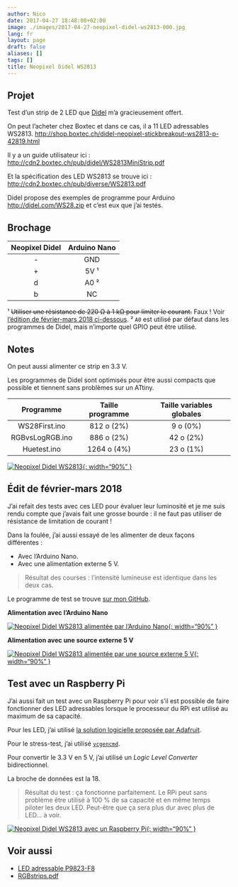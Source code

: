 ```yaml
---
author: Nico
date: 2017-04-27 18:48:00+02:00
image: ./images/2017-04-27-neopixel-didel-ws2813-000.jpg
lang: fr
layout: page
draft: false
aliases: []
tags: []
title: Neopixel Didel WS2813
---
```


## Projet

Test d’un strip de 2 LED que [Didel](http://www.didel.com/NewsF.html) m’a gracieusement offert.

On peut l’acheter chez Boxtec et dans ce cas, il a 11 LED adressables WS2813. <http://shop.boxtec.ch/didel-neopixel-stickbreakout-ws2813-p-42819.html>

Il y a un guide utilisateur ici : <http://cdn2.boxtec.ch/pub/didel/WS2813MiniStrip.pdf>

Et la spécification des LED WS2813 se trouve ici : <http://cdn2.boxtec.ch/pub/diverse/WS2813.pdf>

Didel propose des exemples de programme pour Arduino <http://didel.com/WS28.zip> et c’est eux que j’ai testés.

## Brochage

| Neopixel Didel | Arduino Nano |
| :------------: | :----------: |
|       -        |     GND      |
|       +        |     5V ¹     |
|       d        |     A0 ²     |
|       b        |      NC      |

¹ ~~Utiliser une résistance de 220 Ω à 1 kΩ pour limiter le courant.~~ Faux ! Voir [l’édition de février-mars 2018 ci-dessous][édit-de-février-mars-2018].
² `A0` est utilisé par défaut dans les programmes de Didel, mais n’importe quel GPIO peut être utilisé.

## Notes

On peut aussi alimenter ce strip en 3.3 V.

Les programmes de Didel sont optimisés pour être aussi compacts que possible et tiennent sans problèmes sur un ATtiny.

|    Programme    | Taille programme | Taille variables globales |
| :-------------: | :--------------: | :-----------------------: |
|  WS28First.ino  |    812 o (2%)    |         9 o (0%)          |
| RGBvsLogRGB.ino |    886 o (2%)    |         42 o (2%)         |
|   Huetest.ino   |   1264 o (4%)    |         23 o (1%)         |

[![Neopixel Didel WS2813][img_1]{: width="90%" }][img_1]

## Édit de février-mars 2018

J’ai refait des tests avec ces LED pour évaluer leur luminosité et je me suis rendu compte que j’avais fait une grosse bourde : il ne faut pas utiliser de résistance de limitation de courant !

Dans la foulée, j’ai aussi essayé de les alimenter de deux façons différentes :

-   Avec l’Arduino Nano.
-   Avec une alimentation externe 5 V.

> Résultat des courses : l’intensité lumineuse est identique dans les deux cas.

Le programme de test se trouve [sur mon GitHub][programme de test].

**Alimentation avec l’Arduino Nano**

[![Neopixel Didel WS2813 alimentée par l’Arduino Nano][img_2]{: width="90%" }][img_2]

**Alimentation avec une source externe 5 V**

[![Neopixel Didel WS2813 alimentée par une source externe 5 V][img_3]{: width="90%" }][img_3]

## Test avec un Raspberry Pi

J’ai aussi fait un test avec un Raspberry Pi pour voir s’il est possible de faire fonctionner des LED adressables lorsque le processeur du RPi est utilisé au maximum de sa capacité.

Pour les LED, j’ai utilisé [la solution logicielle proposée par Adafruit][neopixels-rpi].

Pour le stress-test, j’ai utilisé [`vcgencmd`][stress-test].

Pour convertir le 3.3 V en 5 V, j’ai utilisé un _Logic Level Converter_ bidirectionnel.

La broche de données est la 18.

> Résultat du test : ça fonctionne parfaitement. Le RPi peut sans problème être utilisé à 100 % de sa capacité et en même temps piloter les deux LED. Peut-être que ça sera plus dur avec plus de LED... à voir.

[![Neopixel Didel WS2813 avec un Raspberry Pi][img_4]{: width="90%" }][img_4]

## Voir aussi

-   [LED adressable P9823-F8][led adressable p9823-f8]
-   [RGBstrips.pdf][rgbstrips]

[édit-de-février-mars-2018]: #édit-de-février-mars-2018
[led adressable p9823-f8]: https://ouilogique.com/leds_adressables/
[rgbstrips]: ../../files/2017-04-27-neopixel-didel-ws2813/docs/RGBstrips.pdf
[programme de test]: https://github.com/NicHub/ouilogique-Arduino/tree/master/neopixel-didel-ws2813
[img_1]: ./images/2017-04-27-neopixel-didel-ws2813-001.jpg
[img_2]: ./images/2017-04-27-neopixel-didel-ws2813-002.jpg
[img_3]: ./images/2017-04-27-neopixel-didel-ws2813-003.jpg
[img_4]: ./images/2017-04-27-neopixel-didel-ws2813-004.jpg
[neopixels-rpi]: https://learn.adafruit.com/neopixels-on-raspberry-pi/software
[stress-test]: https://core-electronics.com.au/tutorials/stress-testing-your-raspberry-pi.html
